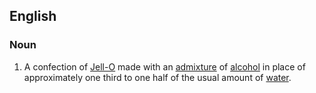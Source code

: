 ==English==
===Noun===
{{wikipedia}}
{{en-noun|sg=[[Jell-O]] [[shot]]}}
# A confection of [[Jell-O]] made with an [[admixture]] of [[alcohol]] in place of approximately one third to one half of the usual amount of [[water]].